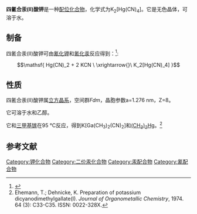 {{Chembox
| Name = 四氰合汞(II)酸钾
| NameEn = Potassium tetracyanomercurate(II)
| ImageFile = Potassium tetracyanomercurate(II).png
|  ImageSize = 
|  ImageAlt = 
| IUPACName = 
| IUPACNameZh = 
| OtherNames = 
| Section1 = {{Chembox Identifiers
|   CASNo = 591-89-9
|   CASNo_Ref = {{cascite|correct|CAS}}
|   PubChem = 
|   SMILES =  [K+].[K+].N#C[Hg-2](C#N)(C#N)C#N
|   ChemSpider = 11097}}
| Section2 = {{Chembox Properties
|   Formula = K<sub>2</sub>Hg(CN)<sub>4</sub>
|   MolarMass = 382.86
|   Appearance = 无色晶体
|   Density = 2.420 g·cm<sup>−3</sup>
|   MeltingPt = 
|   BoilingPt = {{convert|400|C|K}}（分解）<ref>{{cite journal|journal=Journal of thermal analysis|volume=32|issue=3|language=en|issn=0022-5215|date=1987-05|pages=927–937|doi=10.1007/BF01913779|url=http://link.springer.com/10.1007/BF01913779|title=Thermal analysis of some cyano compounds|accessdate=2020-08-24|author=D. De Marco, A. Marchese, P. Migliardo, A. Bellomo}}</ref>
|   SolubleOthers = 2.85 g（乙醇）}}
| Section4 = {{Chembox Related
|  OtherAnions = [[锌氰酸钾|K<sub>2</sub>[Zn(CN)<sub>4</sub>]]]、K<sub>2</sub>[Cd(CN)<sub>4</sub>]<br>K<sub>2</sub>[Hg(SCN)<sub>4</sub>]
|  OtherCations = 
|  OtherCpds = [[氰化汞|Hg(CN)<sub>2</sub>]]}}
}}

'''四氰合汞(II)酸钾'''是一种[[配位化合物|配位化合物]]，化学式为K<sub>2</sub>[Hg(CN)<sub>4</sub>]。它是无色晶体，可溶于水。

==制备==
四氰合汞(II)酸钾可由[[氰化钾|氰化钾]]和[[氰化汞|氰化汞]]反应得到：<ref>{{книга
 | автор         = Georg Brauer
 | заглавие      = Handbook of Preparative Inorganic Chemistry
 | ссылка        = https://books.google.com.ua/books?id=Pef47TK5NfkC&pg=PA1122&lpg=PA1122&dq=%22K2Hg(CN)4%22+Mercury&source=bl&ots=W7KEheCeZI&sig=ETcIbA-y5ghZfHXnvd-IXCqASkQ&hl=ru&sa=X&ved=0CC8Q6AEwA2oVChMIuoPcrfXsxwIVgZ5yCh0uFQpx#v=onepage&q=%22K2Hg(CN)4%22%20Mercury&f=false
 | место         = 
 | издательство  = Elsevier
 | год           = 2012 
 | том           = 2
 | страниц       = 882
 | страницы      = 
 | isbn          = 9780323161299
 | ref           = 
}}</ref>:
:<math>\mathsf{ Hg(CN)_2 + 2 KCN \ \xrightarrow{}\ K_2[Hg(CN)_4] }</math>

==性质==
四氰合汞(II)酸钾属[[立方晶系|立方晶系]]，空间群''Fd''{{overline|3}}''m''，晶胞参数a=1.276 nm，Z=8。

它可溶于水和乙醇。

它和[[三甲基镓|三甲基镓]]在95 °C反应，得到K[Ga(CH<sub>3</sub>)<sub>2</sub>(CN)<sub>2</sub>]和[[二甲基汞|(CH<sub>3</sub>)<sub>2</sub>Hg]]。<ref>Ehemann, T.; Dehnicke, K. Preparation of potassium dicyanodimethylgallate(I){{de}}. ''Journal of Organometallic Chemistry'', 1974. 64 (3): C33-C35. ISSN: 0022-328X.</ref>

==参考文献==
{{reflist}}

[[Category:钾化合物|Category:钾化合物]]
[[Category:二价汞化合物|Category:二价汞化合物]]
[[Category:汞配合物|Category:汞配合物]]
[[Category:氰配合物|Category:氰配合物]]